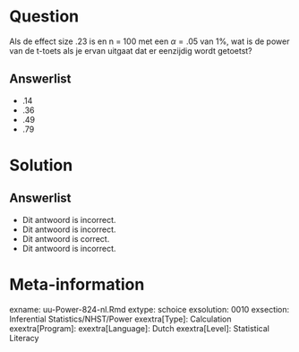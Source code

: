 Question
========
  
Als de effect size .23 is en n = 100 met een $\alpha = .05$ van 1%, wat is de power van de t-toets als je ervan uitgaat dat er eenzijdig wordt getoetst?
  
Answerlist
----------
* .14
* .36
* .49
* .79

Solution
========
  

Answerlist
----------
* Dit antwoord is incorrect.
* Dit antwoord is incorrect.
* Dit antwoord is correct.
* Dit antwoord is incorrect.

Meta-information
================
exname: uu-Power-824-nl.Rmd
extype: schoice
exsolution: 0010 
exsection: Inferential Statistics/NHST/Power
exextra[Type]: Calculation
exextra[Program]: 
exextra[Language]: Dutch
exextra[Level]: Statistical Literacy